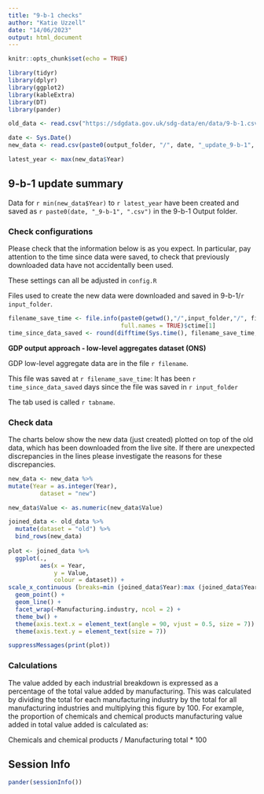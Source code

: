 ```yaml
---
title: "9-b-1 checks"
author: "Katie Uzzell"
date: "14/06/2023"
output: html_document
---
```


```r
knitr::opts_chunk$set(echo = TRUE)
```

```r
library(tidyr)
library(dplyr)
library(ggplot2)
library(kableExtra)
library(DT)
library(pander)
```

```r

old_data <- read.csv("https://sdgdata.gov.uk/sdg-data/en/data/9-b-1.csv")

date <- Sys.Date()
new_data <- read.csv(paste0(output_folder, "/", date, "_update_9-b-1", ".csv"))

latest_year <- max(new_data$Year)

```

## 9-b-1 update summary

Data for `r min(new_data$Year)` to `r latest_year` have been created and 
saved as `r paste0(date, "_9-b-1", ".csv")` in the 9-b-1 Output folder.  
    
### Check configurations
Please check that the information below is as you expect. In particular, pay 
attention to the time since data were saved, to check that previously 
downloaded data have not accidentally been used.
    
These settings can all be adjusted in `config.R`
    
Files used to create the new data were downloaded and saved in 
9-b-1/`r input_folder`.  
  
```r
filename_save_time <- file.info(paste0(getwd(),"/",input_folder,"/", filename), 
                                full.names = TRUE)$ctime[1]
time_since_data_saved <- round(difftime(Sys.time(), filename_save_time, units = "days"), 2)

```

**GDP output approach - low-level aggregates dataset (ONS)**  

GDP low-level aggregate data are in the file `r filename`.   

This file was saved at `r filename_save_time`: It has been 
`r time_since_data_saved` days since the file was saved in 
`r input_folder`  

The tab used is called
`r tabname`. 


### Check data
The charts below show the new data (just created) plotted on top of the old data, which has been downloaded from the live site. If there are unexpected discrepancies in the lines please investigate the reasons for these discrepancies.
    
```r
new_data <- new_data %>%
mutate(Year = as.integer(Year),
         dataset = "new")

new_data$Value <- as.numeric(new_data$Value)

joined_data <- old_data %>%
  mutate(dataset = "old") %>%
  bind_rows(new_data)
 
plot <- joined_data %>%
  ggplot(.,
         aes(x = Year,
             y = Value,
             colour = dataset)) +
scale_x_continuous (breaks=min (joined_data$Year):max (joined_data$Year)) +
  geom_point() +
  geom_line() +
  facet_wrap(~Manufacturing.industry, ncol = 2) +
  theme_bw() +
  theme(axis.text.x = element_text(angle = 90, vjust = 0.5, size = 7)) +
  theme(axis.text.y = element_text(size = 7))
```


```r
suppressMessages(print(plot))
```

### Calculations

The value added by each industrial breakdown is expressed as a percentage of the total value added by manufacturing. This was calculated by dividing the total for each manufacturing industry by the total for all manufacturing industries and multiplying this figure by 100. For example, the proportion of chemicals and chemical products manufacturing value added in total value added is calculated as:

Chemicals and chemical products / Manufacturing total * 100

## Session Info
```r
pander(sessionInfo())
```

